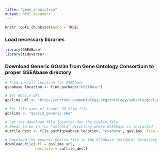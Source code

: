 ```yaml
---
title: "gene_annotation"
output: html_document
---
```


```r
knitr::opts_chunk$set(echo = TRUE)
```

### Load necessary libraries

```r
library(GSEABase)
library(tidyverse)
```


### Download Generic GOslim from Gene Ontology Consortium to proper GSEAbase directory

```r

# Find install location for GSEAbase
gseabase_location <- find.package("GSEABase")

# Set GOslim URL
goslims_url <- "http://current.geneontology.org/ontology/subsets/goslim_generic.obo"

# Set file name of target GO slim file
goslims <- "goslim_generic.obo"

# Set the download file location for the GOslim file
# Needs to be in the "extdata" directory where GSEAbase is installed
outfile_dest <- file.path(gseabase_location, "extdata", goslims, fsep = "/")

# Download the generic GOslim file in the GSEAbase "extdata" directory
download.file(url = goslims_url,
              destfile = outfile_dest)
```
